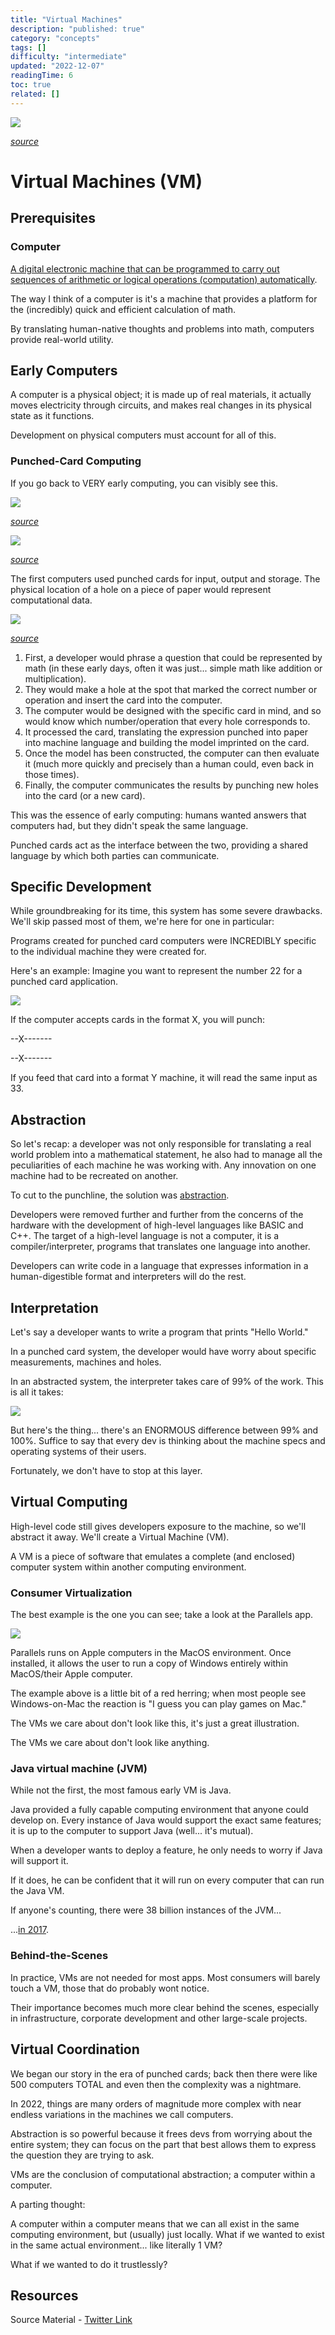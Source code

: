 ```yaml
---
title: "Virtual Machines"
description: "published: true"
category: "concepts"
tags: []
difficulty: "intermediate"
updated: "2022-12-07"
readingTime: 6
toc: true
related: []
---
```


![](/images/virtual-machine-banner.png)

[*source*](https://yasirurandika.medium.com/virtual-machines-937c99156ca5)

# Virtual Machines (VM)

## Prerequisites

### Computer

[A digital electronic machine that can be programmed to carry out sequences of arithmetic or logical operations (computation) automatically](https://en.wikipedia.org/wiki/Computer). 

The way I think of a computer is it's a machine that provides a platform for the (incredibly) quick and efficient calculation of math. 

By translating human-native thoughts and problems into math, computers provide real-world utility.

## Early Computers

A computer is a physical object; it is made up of real materials, it actually moves electricity through circuits, and makes real changes in its physical state as it functions. 

Development on physical computers must account for all of this.

### Punched-Card Computing

If you go back to VERY early computing, you can visibly see this. 

![](/images/virtual-machine-punch-card-1.jpeg)

[*source*](https://www.alamy.com/stock-photo/computer-punch-cards.html?sortBy=relevant)

![](/images/virtual-machine-punch-card-2.jpeg)

[*source*](https://www.computerhistory.org/revolution/memory-storage/8/326/924)

The first computers used punched cards for input, output and storage. The physical location of a hole on a piece of paper would represent computational data.

![](/images/virtual-machine-punch-card-3.jpeg)

[*source*](https://commons.wikimedia.org/wiki/File:Used_Punchcard_\(5151286161\).jpg)

1.  First, a developer would phrase a question that could be represented by math (in these early days, often it was just... simple math like addition or multiplication).
2.  They would make a hole at the spot that marked the correct number or operation and insert the card into the computer.
3.  The computer would be designed with the specific card in mind, and so would know which number/operation that every hole corresponds to.
4.  It processed the card, translating the expression punched into paper into machine language and building the model imprinted on the card.
5.  Once the model has been constructed, the computer can then evaluate it (much more quickly and precisely than a human could, even back in those times).
6.  Finally, the computer communicates the results by punching new holes into the card (or a new card).

This was the essence of early computing: humans wanted answers that computers had, but they didn't speak the same language. 

Punched cards act as the interface between the two, providing a shared language by which both parties can communicate.

## Specific Development

While groundbreaking for its time, this system has some severe drawbacks. We'll skip passed most of them, we're here for one in particular: 

Programs created for punched card computers were INCREDIBLY specific to the individual machine they were created for.

Here's an example: Imagine you want to represent the number 22 for a punched card application. 

![](/images/virtual-machine-punch-card-4.png)

If the computer accepts cards in the format X, you will punch: 

\--X------- 

\--X------- 

If you feed that card into a format Y machine, it will read the same input as 33.

## Abstraction

So let's recap: a developer was not only responsible for translating a real world problem into a mathematical statement, he also had to manage all the peculiarities of each machine he was working with. Any innovation on one machine had to be recreated on another.

To cut to the punchline, the solution was [abstraction](/concepts/abstraction). 

Developers were removed further and further from the concerns of the hardware with the development of high-level languages like BASIC and C++. The target of a high-level language is not a computer, it is a compiler/interpreter, programs that translates one language into another. 

Developers can write code in a language that expresses information in a human-digestible format and interpreters will do the rest.

## Interpretation

Let's say a developer wants to write a program that prints "Hello World." 

In a punched card system, the developer would have worry about specific measurements, machines and holes. 

In an abstracted system, the interpreter takes care of 99% of the work. This is all it takes:

![](/images/virtual-machine-punch-card-5.png)

But here's the thing... there's an ENORMOUS difference between 99% and 100%. Suffice to say that every dev is thinking about the machine specs and operating systems of their users. 

Fortunately, we don't have to stop at this layer.

## Virtual Computing

High-level code still gives developers exposure to the machine, so we'll abstract it away. We'll create a Virtual Machine (VM). 

A VM is a piece of software that emulates a complete (and enclosed) computer system within another computing environment.

### Consumer Virtualization 

The best example is the one you can see; take a look at the Parallels app. 

![](/images/virtual-machine-punch-card-6.jpeg)

Parallels runs on Apple computers in the MacOS environment. Once installed, it allows the user to run a copy of Windows entirely within MacOS/their Apple computer.

The example above is a little bit of a red herring; when most people see Windows-on-Mac the reaction is "I guess you can play games on Mac." 

The VMs we care about don't look like this, it's just a great illustration. 

The VMs we care about don't look like anything.

### Java virtual machine (JVM)

While not the first, the most famous early VM is Java. 

Java provided a fully capable computing environment that anyone could develop on. Every instance of Java would support the exact same features; it is up to the computer to support Java (well... it's mutual).

When a developer wants to deploy a feature, he only needs to worry if Java will support it. 

If it does, he can be confident that it will run on every computer that can run the Java VM.

If anyone's counting, there were 38 billion instances of the JVM...

...[in 2017](https://www.oracle.com/java/moved-by-java/timeline/).

### Behind-the-Scenes

In practice, VMs are not needed for most apps. Most consumers will barely touch a VM, those that do probably wont notice. 

Their importance becomes much more clear behind the scenes, especially in infrastructure, corporate development and other large-scale projects.

## Virtual Coordination

We began our story in the era of punched cards; back then there were like 500 computers TOTAL and even then the complexity was a nightmare. 

In 2022, things are many orders of magnitude more complex with near endless variations in the machines we call computers.

Abstraction is so powerful because it frees devs from worrying about the entire system; they can focus on the part that best allows them to express the question they are trying to ask. 

VMs are the conclusion of computational abstraction; a computer within a computer.

A parting thought: 

A computer within a computer means that we can all exist in the same computing environment, but (usually) just locally. What if we wanted to exist in the same actual environment... like literally 1 VM? 

What if we wanted to do it trustlessly?

## Resources

Source Material - [Twitter Link](https://twitter.com/logarithmicrex/status/1574208089661747200)

